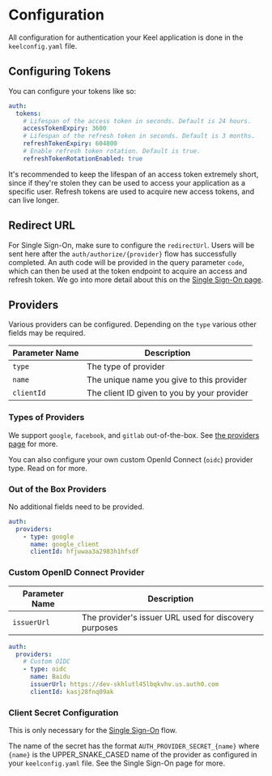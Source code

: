 # Configuration

All configuration for authentication your Keel application is done in the `keelconfig.yaml` file.

## Configuring Tokens

You can configure your tokens like so:

```yaml
auth:
  tokens:
    # Lifespan of the access token in seconds. Default is 24 hours.
    accessTokenExpiry: 3600
    # Lifespan of the refresh token in seconds. Default is 3 months.
    refreshTokenExpiry: 604800
    # Enable refresh token rotation. Default is true.
    refreshTokenRotationEnabled: true
```

It's recommended to keep the lifespan of an access token extremely short, since if they're stolen they can be used to access your application as a specific user. Refresh tokens are used to acquire new access tokens, and can live longer.

## Redirect URL

For Single Sign-On, make sure to configure the `redirectUrl`.  Users will be sent here after the `auth/authorize/{provider}` flow has successfully completed. An auth code will be provided in the query parameter `code`, which can then be used at the token endpoint to acquire an access and refresh token. We go into more detail about this on the [Single Sign-On page](/authentication/flows/sso).

## Providers

Various providers can be configured.  Depending on the `type` various other fields may be required.  

| Parameter Name | Description                                |
|----------------|--------------------------------------------|
| `type`     | The type of provider |
| `name`  | The unique name you give to this provider       |
| `clientId`  | The client ID given to you by your provider    |

### Types of Providers

We support `google`, `facebook`, and `gitlab` out-of-the-box. See [the providers page](/authentication/providers) for more.

You can also configure your own custom OpenId Connect (`oidc`) provider type. Read on for more.

### Out of the Box Providers

No additional fields need to be provided.

```yaml
auth:
  providers:
    - type: google
      name: google_client
      clientId: hfjuwaa3a2983h1hfsdf
```

### Custom OpenID Connect Provider

| Parameter Name | Description                                |
|----------------|--------------------------------------------|
| `issuerUrl`     | The provider's issuer URL used for discovery purposes |

```yaml
auth:
  providers:
    # Custom OIDC
    - type: oidc
      name: Baidu
      issuerUrl: https://dev-skhlutl45lbqkvhv.us.auth0.com
      clientId: kasj28fnq09ak
```

### Client Secret Configuration

This is only necessary for the [Single Sign-On](/authentication/flows/sso) flow.

The name of the secret has the format `AUTH_PROVIDER_SECRET_{name}` where `{name}` is the UPPER_SNAKE_CASED name of the provider as configured in your `keelconfig.yaml` file. See the Single Sign-On page for more.

